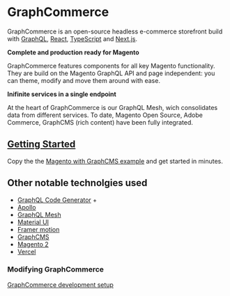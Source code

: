 # GraphCommerce

GraphCommerce is an open-source headless e-commerce storefront build with
[GraphQL](https://graphql.org/), [React](https://reactjs.org),
[TypeScript](https://www.typescriptlang.org/) and [Next.js](ttps://nextjs.org/).

**Complete and production ready for Magento**

GraphCommerce features components for all key Magento functionality. They are
build on the Magento GraphQL API and page independent: you can theme, modify and
move them around with ease.

**Inifinite services in a single endpoint**

At the heart of GraphCommerce is our GraphQL Mesh, wich consolidates data from
different services. To date, Magento Open Source, Adobe Commerce, GraphCMS (rich
content) have been fully integrated.

## [Getting Started](./getting-started/index.mdx)

Copy the the [Magento with GraphCMS example](./examples/magento-graphcms) and
get started in minutes.

## Other notable technolgies used

- [GraphQL Code Generator](https://graphql-code-generator.com/) +
- [Apollo](https://www.apollographql.com/docs/react/)
- [GraphQL Mesh](https://graphql-mesh.com/)
- [Material UI](https://material-ui.com/)
- [Framer motion](https://www.framer.com/motion/)
- [GraphCMS](https://graphcms.com/)
- [Magento 2](https://github.com/magento/magento2)
- [Vercel](https://vercel.com/reachdigital)

### Modifying GraphCommerce

[GraphCommerce development setup](docs/pages/getting-started/development-setup.md)
